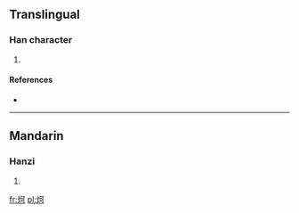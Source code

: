 ==Translingual==

===Han character===
{{Han char|rn=86|rad=火|as=05|sn=9|four=|canj=火一弓口 (FMNR)}}

# {{defn|Han|sort=火05}}

====References====
* {{Han ref|kx=0668.100|dkj=18938|dj=1077.130|hdz=32194.140|uh=70A3|ud=28835}}

----

==Mandarin==

===Hanzi===
{{cmn-hanzi|pin=[[kě]] ([[ke3]])|wg=k'o<sup>3</sup>}}

# {{defn|Mandarin|sort=火05}}

[[fr:炣]]
[[pl:炣]]